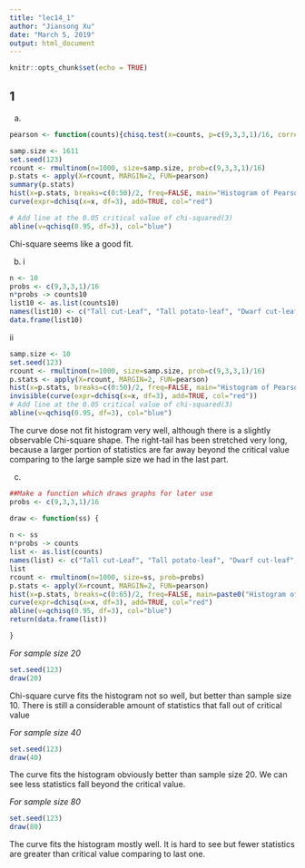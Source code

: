 ---
title: "lec14_1"
author: "Jiansong Xu"
date: "March 5, 2019"
output: html_document
---

```{r setup, include=FALSE}
knitr::opts_chunk$set(echo = TRUE)
```

## 1
(a)
```{r}
pearson <- function(counts){chisq.test(x=counts, p=c(9,3,3,1)/16, correct=FALSE)$statistic}

samp.size <- 1611
set.seed(123)
rcount <- rmultinom(n=1000, size=samp.size, prob=c(9,3,3,1)/16)
p.stats <- apply(X=rcount, MARGIN=2, FUN=pearson)
summary(p.stats)
hist(x=p.stats, breaks=c(0:50)/2, freq=FALSE, main="Histogram of Pearson Stats for Simulated Data")
curve(expr=dchisq(x=x, df=3), add=TRUE, col="red")

# Add line at the 0.05 critical value of chi-squared(3)
abline(v=qchisq(0.95, df=3), col="blue")
```
Chi-square seems like a good fit.

(b)
i
```{r}
n <- 10
probs <- c(9,3,3,1)/16
n*probs -> counts10
list10 <- as.list(counts10)
names(list10) <- c("Tall cut-Leaf", "Tall potato-leaf", "Dwarf cut-leaf", "Dwarf potato-leaf")
data.frame(list10)
```
ii
```{r, warning=FALSE}
samp.size <- 10
set.seed(123)
rcount <- rmultinom(n=1000, size=samp.size, prob=c(9,3,3,1)/16)
p.stats <- apply(X=rcount, MARGIN=2, FUN=pearson)
hist(x=p.stats, breaks=c(0:50)/2, freq=FALSE, main="Histogram of Pearson Stats for Simulated Data")
invisible(curve(expr=dchisq(x=x, df=3), add=TRUE, col="red"))
# Add line at the 0.05 critical value of chi-squared(3)
abline(v=qchisq(0.95, df=3), col="blue")
```

The curve dose not fit histogram very well, although there is a slightly observable Chi-square shape. The right-tail has been stretched very long, because a larger portion of statistics are far away beyond the critical value comparing to the large sample size we had in the last part. 

(c)
```{r}
##Make a function which draws graphs for later use
probs <- c(9,3,3,1)/16

draw <- function(ss) {
  
n <- ss
n*probs -> counts
list <- as.list(counts)
names(list) <- c("Tall cut-Leaf", "Tall potato-leaf", "Dwarf cut-leaf", "Dwarf potato-leaf")
list
rcount <- rmultinom(n=1000, size=ss, prob=probs)
p.stats <- apply(X=rcount, MARGIN=2, FUN=pearson)
hist(x=p.stats, breaks=c(0:65)/2, freq=FALSE, main=paste0("Histogram of Pearson Stats for Simulated Data"))
curve(expr=dchisq(x=x, df=3), add=TRUE, col="red")
abline(v=qchisq(0.95, df=3), col="blue")
return(data.frame(list))

}
```

_For sample size 20_
```{r,warning=FALSE}
set.seed(123)
draw(20)
```
Chi-square curve fits the histogram not so well, but better than sample size 10. There is still a considerable amount of statistics that fall out of critical value

_For sample size 40_
```{r, warning=FALSE}
set.seed(123)
draw(40)
```
The curve fits the histogram obviously better than sample size 20. We can see less statistics fall beyond the critical value.

_For sample size 80_
```{r, warning=FALSE}
set.seed(123)
draw(80)
```
The curve fits the histogram mostly well. It is hard to see but fewer statistics are greater than critical value comparing to last one.